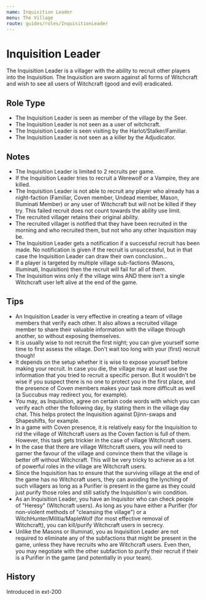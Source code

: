 ```yaml
---
name: Inquisition Leader
menu: The Village
route: guides/roles/InquisitionLeader
---
```



# Inquisition Leader

The Inquisition Leader is a villager with the ability to recruit other players into the Inquisition. The Inquisition are sworn against all forms of Witchcraft and wish to see all users of Witchcraft (good and evil) eradicated.

## Role Type

- The Inquisition Leader is seen as member of the village by the Seer.
- The Inquisition Leader is not seen as a user of witchcraft.
- The Inquisition Leader is seen visiting by the Harlot/Stalker/Familiar.
- The Inquisition Leader is not seen as a killer by the Adjudicator.

## Notes

- The Inquisition Leader is limited to 2 recruits per game.
- If the Inquisition Leader tries to recruit a Werewolf or a Vampire, they are killed.
- The Inquisition Leader is not able to recruit any player who already has a night-faction (Familiar, Coven member, Undead member, Mason, Illuminati Member) or any user of Witchcraft but will not be killed if they try. This failed recruit does not count towards the ability use limit.
- The recruited villager retains their original ability.
- The recruited villager is notified that they have been recruited in the morning and who recruited them, but not who any other Inquisition may be.
- The Inquisition Leader gets a notification if a successful recruit has been made. No notification is given if the recruit is unsuccessful, but in that case the Inquisition Leader can draw their own conclusion...
- If a player is targeted by multiple village sub-factions (Masons, Illuminati, Inquisition) then the recruit will fail for all of them.
- The Inquisition wins only if the village wins AND there isn't a single Witchcraft user left alive at the end of the game.

## Tips

- An Inquisition Leader is very effective in creating a team of village members that verify each other. It also allows a recruited village member to share their valuable information with the village through another, so without exposing themselves.
- It is usually wise to not recruit the first night; you can give yourself some time to first assess the village. Don't wait too long with your (first) recruit though!
- It depends on the setup whether it is wise to expose yourself before making your recruit. In case you die, the village may at least use the information that you tried to recruit a specific person. But it wouldn't be wise if you suspect there is no one to protect you in the first place, and the presence of Coven members makes your task more difficult as well (a Succubus may redirect you, for example).
- You may, as Inquisition, agree on certain code words with which you can verify each other the following day, by stating them in the village day chat. This helps protect the Inquisition against Djinn-swaps and Shapeshifts, for example.
- In a game with Coven presence, it is relatively easy for the Inquisition to rid the village of Witchcraft users as the Coven faction is full of them. However, this task gets trickier in the case of village Witchcraft users.
- In the case that there are village Witchcraft users, you will need to garner the favour of the village and convince them that the village is better off without Witchcraft. This will be very tricky to achieve as a lot of powerful roles in the village are Witchcraft users.
- Since the Inquisition has to ensure that the surviving village at the end of the game has no Witchcraft users, they can avoiding the lynching of such villagers as long as a Purifier is present in the game as they could just purify those roles and still satisfy the Inquisition's win condition.
- As an Inquisition Leader, you have an Inquisitor who can check people of "Heresy" (Witchcraft users). As long as you have either a Purifier (for non-violent methods of "cleansing the village") or a WitchHunter/Militia/MapleWolf (for most effective removal of Witchcraft), you can kill/purify Witchcraft users in secrecy.
- Unlike the Masons or Illuminati, you as Inquisition Leader are not required to eliminate any of the subfactions that might be present in the game, unless they have recruits who are Witchcraft users. Even then, you may negotiate with the other subfaction to purify their recruit if their is a Purifier in the game (and potentially in your team).

## History

<Timeline lineColor="white">
  <Event interval="2018-01-01">Introduced in ext-200</Event>
</Timeline>
